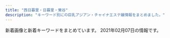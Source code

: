 ```yaml
---
title: "西日暮里・日暮里・鶯谷"
description: "キーワード別にの巨乳アジアン・チャイナエステ嬢情報をまとめました。"
---
```


新着画像と新着キーワードをまとめています。
2021年02月07日の情報です。

<DmmAffiliateIns />
<KeywordTable
  shops={
    [
    {
        "keywords": {},
        "img_links": [
            "http://www.relax-mirai.info/images/m02.jpg",
            "http://www.relax-mirai.info/images/m03.jpg",
            "http://www.relax-mirai.info/images/risa1.jpg",
            "http://www.relax-mirai.info/i/images/sayuri1.jpg",
            "http://www.relax-mirai.info/i/images/momo1.jpg",
            "http://www.relax-mirai.info/gals/kaka1.jpg",
            "http://www.relax-mirai.info/gals/aki1.jpg",
            "http://www.relax-mirai.info/images/qr.jpg",
            "http://www.relax-mirai.info/images/info01.jpg",
            "http://www.relax-mirai.info/gals/emi1.jpg",
            "http://www.relax-mirai.info/i/120/sayuri1.jpg",
            "http://www.relax-mirai.info/gals/risa1.jpg",
            "http://www.relax-mirai.info/images/momo1.jpg",
            "http://www.relax-mirai.info/images/info02.jpg",
            "http://www.relax-mirai.info/images/m04.jpg",
            "http://www.relax-mirai.info/images/sayuri1.jpg"
        ],
        "url": "http://www.relax-mirai.info/",
        "station": "\u65e5\u66ae\u91cc\u99c5\u6771\u53e3",
        "name": "\u672a\u6765"
    },
    {
        "img_links": [
            "http://www.en-nippori.net/image/therapist/03.jpg",
            "http://www.en-nippori.net/image/mainparts/images/navi01_02.jpg",
            "http://www.en-nippori.net/image/therapist/02.jpg",
            "http://www.en-nippori.net/image/therapist/04.jpg",
            "http://www.en-nippori.net/image/therapist/01.jpg",
            "http://www.en-nippori.net/image/therapist/06.jpg",
            "http://www.en-nippori.net/image/index/top.jpg",
            "http://www.en-nippori.net/image/mainparts/images/navi01_06.jpg",
            "http://www.en-nippori.net/image/mainparts/images/navi01_07.jpg",
            "http://www.en-nippori.net/image/mainparts/images/navi01_04.jpg",
            "http://www.en-nippori.net/image/mainparts/images/navi01_05.jpg",
            "http://www.en-nippori.net/image/mainparts/images/navi01_03.jpg",
            "http://www.en-nippori.net/image/mainparts/main.jpg"
        ],
        "keywords": {
            "C": 6
        },
        "url": "http://www.en-nippori.net/",
        "station": "JR\u65e5\u66ae\u91cc\u99c5\u6771\u53e3",
        "name": "\u7e01"
    },
    {
        "name": "\u685c\u306e\u5bb6",
        "url": "http://www.es-ms.work/",
        "img_links": [
            "http://www.es-ms.work/images/2.jpg",
            "http://www.es-ms.work/images/news.jpg",
            "http://www.es-ms.work/images/ac1.jpg",
            "http://www.es-ms.work/images/rec1.jpg",
            "http://www.es-ms.work/images/s1.png",
            "http://www.es-ms.work/staff/sayuri.jpg",
            "http://www.es-ms.work/images/rec2.jpg",
            "http://www.es-ms.work/images/staff_t.jpg",
            "http://www.es-ms.work/images/1.jpg",
            "http://www.es-ms.work/staff/rina.jpg",
            "http://www.es-ms.work/images/int2.jpg",
            "http://www.es-ms.work/img/sayuri1.jpg",
            "http://www.es-ms.work/img/kaya1.jpg",
            "http://www.es-ms.work/images/int1.jpg",
            "http://www.es-ms.work/images/head.jpg",
            "http://www.es-ms.work/staff/kaya.jpg",
            "http://www.es-ms.work/img/rina1.jpg",
            "http://www.es-ms.work/images/3.jpg",
            "http://www.es-ms.work/images/sys.jpg",
            "http://www.es-ms.work/images/interior_t.jpg",
            "http://www.es-ms.work/images/tg.jpg"
        ],
        "keywords": {},
        "station": "JR\u9daf\u8c37\u99c5\u5317\u53e3"
    },
    {
        "keywords": {
            "C": 21
        },
        "station": "JR\u9daf\u8c37\u99c5\u5317\u53e3",
        "img_links": [
            "http://es-rlx.com/pic/top3.jpg",
            "http://es-rlx.com/staff/anna/01mb.jpg",
            "http://es-rlx.com/i/files/homeimg.jpg",
            "http://es-rlx.com/staff/sakura/01mb.jpg",
            "http://es-rlx.com/staff/minami/01mb.jpg",
            "http://es-rlx.com/img/ttl_staff.png",
            "http://es-rlx.com/staff/anna/01.jpg",
            "http://es-rlx.com/img/youtube.jpg",
            "http://es-rlx.com/pic/top1.jpg",
            "http://es-rlx.com/pic/head.png",
            "http://es-rlx.com/staff/mai/01.jpg",
            "http://es-rlx.com/staff/sakura/01.jpg",
            "http://es-rlx.com/pic/top2.jpg",
            "http://es-rlx.com/img/ttl_rec.png",
            "http://es-rlx.com/img/access/road03.jpg",
            "http://es-rlx.com/img/access/roaddm.png",
            "http://es-rlx.com/staff/rumi/01.jpg",
            "http://es-rlx.com/staff/yuki/01mb.jpg",
            "http://es-rlx.com/img/ft_tel.png",
            "http://es-rlx.com/staff/yuki/01.jpg",
            "http://es-rlx.com/img/ttl_mobile.png",
            "http://es-rlx.com/staff/rumi/01mb.jpg",
            "http://es-rlx.com/staff/mai/01mb.jpg",
            "http://es-rlx.com/img/access/road04.jpg",
            "http://es-rlx.com/img/access/road02.jpg",
            "http://es-rlx.com/img/ttl_tnew.png",
            "http://es-rlx.com/staff/minami/01.jpg",
            "http://es-rlx.com/img/access/kanban.png",
            "http://es-rlx.com/img/access/road01.jpg"
        ],
        "url": "http://es-rlx.com/",
        "name": "\u5065\u7f8e\u5802"
    },
    {
        "url": "http://momo.tyo.cm/",
        "img_links": [
            "http://momo.tyo.cm/photos/sites/53/2020/08/2020083106342133.jpg",
            "http://momo.tyo.cm/images/border01.png",
            "http://momo.tyo.cm/images/border02.png",
            "http://momo.tyo.cm/images/tit03.png",
            "http://momo.tyo.cm/photos/sites/53/2020/12/202012011041246.jpg",
            "http://momo.tyo.cm/images/nav_link01.png",
            "http://momo.tyo.cm/photos/sites/53/2020/12/2020120110412383.jpg",
            "http://momo.tyo.cm/images/nav_link02.png",
            "http://momo.tyo.cm/images/nav_link06.png",
            "http://momo.tyo.cm/images/tit_staff.png",
            "http://momo.tyo.cm/images/top_slider01.jpg",
            "http://momo.tyo.cm/images/tit_com05.png",
            "http://momo.tyo.cm/images/tit_com04.png",
            "http://momo.tyo.cm/images/tit05.png",
            "http://momo.tyo.cm/images/tit_com.png",
            "http://momo.tyo.cm/images/tit01.png",
            "http://momo.tyo.cm/images/tit02.png",
            "http://momo.tyo.cm/images/pagetop.png",
            "http://momo.tyo.cm/images/tit_link01.png",
            "http://momo.tyo.cm/images/nav_link05.png",
            "http://momo.tyo.cm/photos/sites/53/2020/08/2020083106342164.jpg",
            "http://momo.tyo.cm/images/news.png",
            "http://momo.tyo.cm/images/tit_com02.png",
            "http://momo.tyo.cm/images/tit04.png",
            "http://momo.tyo.cm/images/tit_com03.png",
            "http://momo.tyo.cm/images/nav_link04.png",
            "http://momo.tyo.cm/images/bg_pick.png",
            "http://momo.tyo.cm/images/nav_link03.png",
            "http://momo.tyo.cm/images/tit_com01.png",
            "http://momo.tyo.cm/images/top_slider02.jpg"
        ],
        "name": "\u6843",
        "station": "JR\u65e5\u66ae\u91cc\u99c5\u5357\u53e3",
        "keywords": {
            "86": 15,
            "D": 20,
            "85": 5
        }
    },
    {
        "station": "\u753a\u5c4b\u99c51\u756a\u51fa\u53e3",
        "img_links": [
            "https://mominoki.tyo.ac/images/themes/pink/s_ranking.png",
            "https://mominoki.tyo.ac/images/room4.jpg",
            "https://mominoki.tyo.ac/images/themes/pink/r3.jpg",
            "https://mominoki.tyo.ac/photos/sites/41/2020/09/2020092810535583.jpg",
            "https://mominoki.tyo.ac/photos/sites/41/2020/09/2020092804344656.jpg",
            "https://mominoki.tyo.ac/images/themes/pink/s_link.png",
            "https://mominoki.tyo.ac/photos/sites/41/2020/09/2020092804344750.jpg",
            "https://mominoki.tyo.ac/images/themes/pink/s_newface.png",
            "https://mominoki.tyo.ac/images/themes/pink/s_news.png",
            "https://mominoki.tyo.ac/images/themes/pink/s_pickup.png",
            "https://mominoki.tyo.ac/photos/sites/41/2020/09/2020092801595154.jpg",
            "https://mominoki.tyo.ac/photos/sites/41/2020/11/2020111401222038.jpg",
            "https://mominoki.tyo.ac/images/themes/pink/s_staff.png",
            "https://mominoki.tyo.ac/images/themes/pink/mobile.jpg",
            "https://mominoki.tyo.ac/images/room2.jpg",
            "https://mominoki.tyo.ac/images/themes/pink/no1.png",
            "https://mominoki.tyo.ac/images/room1.jpg",
            "https://mominoki.tyo.ac/images/themes/pink/line.png",
            "https://mominoki.tyo.ac/photos/sites/41/2020/09/2020092804344859.jpg",
            "https://mominoki.tyo.ac/images/themes/pink/no2.png",
            "https://mominoki.tyo.ac/images/room3.jpg"
        ],
        "name": "\u3082\u307f\u306e\u6728",
        "url": "https://mominoki.tyo.ac/",
        "keywords": {
            "85": 12,
            "86": 4,
            "D": 20,
            "\u4e73": 2,
            "E": 4,
            "C": 14,
            "87": 8
        }
    },
    {
        "station": "JR\u897f\u65e5\u66ae\u91cc\u99c5",
        "keywords": {
            "87": 12,
            "83": 36,
            "C": 36,
            "E": 12,
            "86": 12,
            "D": 12
        },
        "url": "http://flowerscent.este.work/",
        "name": "\u3075\u308f\u3075\u308f",
        "img_links": [
            "http://flowerscent.este.work/2/uploadimg/1600260826.jpg",
            "http://flowerscent.este.work/head_1_4691_1553674270167089.png",
            "http://flowerscent.este.work/head_3_4691_1556258938113847.png",
            "http://flowerscent.este.work/head_2_4691_1553674270815382.png",
            "http://flowerscent.este.work/2/uploadimg/1599833697.jpg"
        ]
    },
    {
        "name": "\u30e8\u30f3\u30bc",
        "keywords": {},
        "img_links": [
            "http://yonze.m-relax.net/images/bar-midasi1.png",
            "http://yonze.m-relax.net/pic/pic3.jpg",
            "http://yonze.m-relax.net/images/pic-imihi2.jpg",
            "http://yonze.m-relax.net/images/cam.png",
            "http://yonze.m-relax.net/images/cam20201201.png",
            "http://yonze.m-relax.net/pic/pic2.jpg",
            "http://yonze.m-relax.net/images/bar-cam.png",
            "http://yonze.m-relax.net/images/bar-greeting.png",
            "http://yonze.m-relax.net/pic/pic1.jpg",
            "http://yonze.m-relax.net/images/b-tel3.png",
            "http://yonze.m-relax.net/images/bar-photo.png"
        ],
        "url": "http://yonze.m-relax.net/",
        "station": "JR\u65e5\u66ae\u91cc\u99c5\u6771\u53e3"
    },
    {
        "name": "\u706f\u308a\u5c4b",
        "url": "http://chou.ies.bz/",
        "keywords": {
            "D": 9,
            "87": 1,
            "C": 1,
            "86": 7,
            "E": 1,
            "85": 1,
            "84": 2
        },
        "img_links": [
            "http://chou.ies.bz/photos/sites/85/2019/07/2019070106320474.jpg",
            "http://chou.ies.bz/images/top.png",
            "http://chou.ies.bz/photos/sites/85/2020/12/2020121802483415.jpg",
            "http://chou.ies.bz/photos/sites/85/2020/12/2020120204150858.jpg",
            "http://chou.ies.bz/images/s3.png",
            "http://chou.ies.bz/images/mobile.png",
            "http://chou.ies.bz/photos/sites/85/2020/12/2020120204265615.jpg",
            "http://chou.ies.bz/photos/sites/85/2020/10/2020100610383828.jpg",
            "http://chou.ies.bz/photos/sites/85/2019/07/2019070106330942.jpg",
            "http://chou.ies.bz/photos/sites/85/2019/07/2019070106333414.jpg",
            "http://chou.ies.bz/images/n3.png",
            "http://chou.ies.bz/images/s_link.png",
            "http://chou.ies.bz/photos/sites/85/2019/07/2019070509385227.jpg",
            "http://chou.ies.bz/images/s_pick.png",
            "http://chou.ies.bz/images/n1.jpg",
            "http://chou.ies.bz/photos/sites/85/2019/12/2019120602315853.jpg",
            "http://chou.ies.bz/photos/sites/85/2020/10/2020100610370157.jpg",
            "http://chou.ies.bz/photos/sites/85/2019/06/2019062803491517.jpg",
            "http://chou.ies.bz/photos/sites/85/2019/07/2019070106340260.jpg",
            "http://chou.ies.bz/images/s1.png",
            "http://chou.ies.bz/images/s_staff.jpg",
            "http://chou.ies.bz/images/s_news.png"
        ],
        "station": "JR\u897f\u65e5\u66ae\u91cc\u99c5"
    },
    {
        "station": "JR\u65e5\u66ae\u91cc\u99c5\u5357\u53e3",
        "name": "\u306f\u305f\u3061",
        "url": "http://www.mac-riraku106.xyz/",
        "keywords": {
            "C": 20,
            "85": 15,
            "86": 18,
            "94": 3,
            "D": 46,
            "E": 7,
            "F": 3
        },
        "img_links": [
            "http://www.mac-riraku106.xyz/static/picture/michi02.png",
            "http://www.mac-riraku106.xyz/uploads/191008/1-19100Q5453V63.jpg",
            "http://www.mac-riraku106.xyz/uploads/190826/1-1ZR614462Qa.jpg",
            "http://www.mac-riraku106.xyz/uploads/190906/1-1ZZ612503C39.jpg",
            "http://www.mac-riraku106.xyz/uploads/200501/1-200501125300127.jpg",
            "http://www.mac-riraku106.xyz/uploads/191219/1-19121912423J29.jpg",
            "http://www.mac-riraku106.xyz/uploads/191128/1-19112Q3102OP.jpg",
            "http://www.mac-riraku106.xyz/uploads/191209/1-191209122ZY50.jpg",
            "http://www.mac-riraku106.xyz/uploads/200317/1-20031G44220J0.jpg",
            "http://www.mac-riraku106.xyz/uploads/200801/1-200P1110A4M2.jpg",
            "http://www.mac-riraku106.xyz/uploads/200325/1-2003251H312V4.jpg",
            "http://www.mac-riraku106.xyz/uploads/200608/1-20060Q02506204.jpg",
            "http://www.mac-riraku106.xyz/uploads/200801/1-200P1110412514.jpg",
            "http://www.mac-riraku106.xyz/uploads/200317/1-20031G4420c38.jpg",
            "http://www.mac-riraku106.xyz/uploads/190723/21-1.jpg",
            "http://www.mac-riraku106.xyz/uploads/190723/25-1.jpg",
            "http://www.mac-riraku106.xyz/uploads/191008/1-19100Q5451M20.jpg",
            "http://www.mac-riraku106.xyz/uploads/190723/1-2.jpg",
            "http://www.mac-riraku106.xyz/uploads/191106/1-191106092T0531.jpg",
            "http://www.mac-riraku106.xyz/static/picture/top-img01.png",
            "http://www.mac-riraku106.xyz/static/picture/2.jpg",
            "http://www.mac-riraku106.xyz/uploads/191106/1-191106092J62Y.jpg",
            "http://www.mac-riraku106.xyz/uploads/190723/1-1.jpg",
            "http://www.mac-riraku106.xyz/uploads/200310/1-200310130925920.jpg",
            "http://www.mac-riraku106.xyz/uploads/191106/1-191106092S0357.jpg",
            "http://www.mac-riraku106.xyz/uploads/191209/1-1912091229204E.jpg",
            "http://www.mac-riraku106.xyz/static/picture/top-img09.png",
            "http://www.mac-riraku106.xyz/uploads/190926/1-1Z926131R6102.jpg",
            "http://www.mac-riraku106.xyz/uploads/200501/1-200501125159161.jpg",
            "http://www.mac-riraku106.xyz/uploads/190723/23-1.jpg",
            "http://www.mac-riraku106.xyz/uploads/190906/1-1ZZ6125225A4.jpg",
            "http://www.mac-riraku106.xyz/static/picture/michi01.png",
            "http://www.mac-riraku106.xyz/static/picture/top-img02.png",
            "http://www.mac-riraku106.xyz/uploads/200818/1-200QQ55415J4.jpg",
            "http://www.mac-riraku106.xyz/uploads/200501/1-200501145002a7.jpg",
            "http://www.mac-riraku106.xyz/uploads/200818/1-200QQ5535E92.jpg",
            "http://www.mac-riraku106.xyz/uploads/200501/1-200501125251121.jpg",
            "http://www.mac-riraku106.xyz/uploads/190723/30-1.jpg",
            "http://www.mac-riraku106.xyz/uploads/190926/1-1Z926131T2408.jpg",
            "http://www.mac-riraku106.xyz/uploads/190723/33-1.jpg",
            "http://www.mac-riraku106.xyz/uploads/200310/1-20031013091I08.jpg",
            "http://www.mac-riraku106.xyz/static/picture/1.jpg",
            "http://www.mac-riraku106.xyz/uploads/200317/1-20031G44235R7.jpg",
            "http://www.mac-riraku106.xyz/uploads/190723/34-1.jpg",
            "http://www.mac-riraku106.xyz/uploads/190723/23-2.jpg",
            "http://www.mac-riraku106.xyz/static/picture/tel.png",
            "http://www.mac-riraku106.xyz/static/picture/top-img03.png",
            "http://www.mac-riraku106.xyz/uploads/200608/1-20060Q0251EY.jpg",
            "http://www.mac-riraku106.xyz/uploads/200501/1-200501145011C2.jpg",
            "http://www.mac-riraku106.xyz/uploads/191209/1-191209123459153.jpg",
            "http://www.mac-riraku106.xyz/uploads/200501/1-200501125150516.jpg",
            "http://www.mac-riraku106.xyz/uploads/191128/1-19112Q31009521.jpg",
            "http://www.mac-riraku106.xyz/uploads/190723/10-2.jpg",
            "http://www.mac-riraku106.xyz/uploads/200818/1-200QQ554231G.jpg",
            "http://www.mac-riraku106.xyz/uploads/190723/23-3.jpg",
            "http://www.mac-riraku106.xyz/uploads/200501/1-200501144951148.jpg",
            "http://www.mac-riraku106.xyz/uploads/200325/1-2003251H340B9.jpg",
            "http://www.mac-riraku106.xyz/uploads/190826/1-1ZR6144611E0.jpg",
            "http://www.mac-riraku106.xyz/uploads/200310/1-200310130Z0421.jpg",
            "http://www.mac-riraku106.xyz/uploads/191219/1-191219124141563.jpg",
            "http://www.mac-riraku106.xyz/static/picture/call.png",
            "http://www.mac-riraku106.xyz/uploads/190723/10-1.jpg",
            "http://www.mac-riraku106.xyz/uploads/200801/1-200P1110631926.jpg",
            "http://www.mac-riraku106.xyz/uploads/191128/1-19112Q3111UF.jpg"
        ]
    },
    {
        "img_links": [
            "http://lapis.tyo.cm/images/new.jpg",
            "http://lapis.tyo.cm/images/nbj3.jpg",
            "http://lapis.tyo.cm/images/s_blog.jpg",
            "http://lapis.tyo.cm/images/pick_bj3.jpg",
            "http://lapis.tyo.cm/images/s_staff.jpg",
            "http://lapis.tyo.cm/photos/sites/75/2021/01/2021010407562290.jpg",
            "http://lapis.tyo.cm/images/s_face.jpg",
            "http://lapis.tyo.cm/photos/sites/75/2021/01/2021010407562697.jpg",
            "http://lapis.tyo.cm/images/top.png",
            "http://lapis.tyo.cm/images/s_link.jpg",
            "http://lapis.tyo.cm/images/nbj1.jpg",
            "http://lapis.tyo.cm/images/mobile.jpg",
            "http://lapis.tyo.cm/images/pick_bj1.jpg",
            "http://lapis.tyo.cm/photos/sites/75/2021/01/2021010407562482.jpg",
            "http://lapis.tyo.cm/photos/sites/75/2021/01/2021010407562324.jpg",
            "http://lapis.tyo.cm/images/s_pick.jpg"
        ],
        "url": "http://lapis.tyo.cm/",
        "keywords": {
            "87": 4,
            "83": 4,
            "86": 8,
            "D": 16
        },
        "station": "JR\u9daf\u8c37\u99c5\u5317\u53e3",
        "name": "\u30e9\u30d4\u30b9"
    },
    {
        "url": "http://www.ai-lian.work/",
        "keywords": {},
        "img_links": [
            "http://www.ai-lian.work/images/2.jpg",
            "http://www.ai-lian.work/img/saya1.jpg",
            "http://www.ai-lian.work/img/aya1.jpg",
            "http://www.ai-lian.work/images/interior_t.jpg",
            "http://www.ai-lian.work/images/ta.jpg",
            "http://www.ai-lian.work/images/head.jpg",
            "http://www.ai-lian.work/images/tel.jpg",
            "http://www.ai-lian.work/images/line.png",
            "http://www.ai-lian.work/images/int2.jpg",
            "http://www.ai-lian.work/images/rec1.jpg",
            "http://www.ai-lian.work/img/yui1.jpg",
            "http://www.ai-lian.work/images/sys1.jpg",
            "http://www.ai-lian.work/images/int1.jpg",
            "http://www.ai-lian.work/images/3.jpg",
            "http://www.ai-lian.work/images/1.jpg",
            "http://www.ai-lian.work/images/news.jpg",
            "http://www.ai-lian.work/images/mobile.jpg",
            "http://www.ai-lian.work/images/staff_t.jpg"
        ],
        "station": "JR\u9daf\u8c37\u99c5\u5317\u53e3",
        "name": "\u5fc3\u7f8e"
    },
    {
        "url": "http://www.hohoemi.es-relax.info/",
        "keywords": {},
        "station": "JR\u897f\u65e5\u66ae\u91cc\u99c5",
        "name": "\u307b\u307b\u3048\u307f",
        "img_links": [
            "http://www.hohoemi.es-relax.info/images/img03.jpg",
            "http://www.hohoemi.es-relax.info/gals/nanami1.jpg",
            "http://www.hohoemi.es-relax.info/gals/karin1.jpg",
            "http://www.hohoemi.es-relax.info/images/img04.jpg",
            "http://www.hohoemi.es-relax.info/gals/rika1.jpg",
            "http://www.hohoemi.es-relax.info/images/r01.jpg",
            "http://www.hohoemi.es-relax.info/i/room/r01.jpg",
            "http://www.hohoemi.es-relax.info/i/room/r03.jpg",
            "http://www.hohoemi.es-relax.info/gals/yuyu1.jpg",
            "http://www.hohoemi.es-relax.info/i/room/r02.jpg",
            "http://www.hohoemi.es-relax.info/gals/nana1.jpg",
            "http://www.hohoemi.es-relax.info/gals/mimi1.jpg",
            "http://www.hohoemi.es-relax.info/i/room/r04.jpg",
            "http://www.hohoemi.es-relax.info/gals/egao1.jpg",
            "http://www.hohoemi.es-relax.info/images/nanami1.jpg",
            "http://www.hohoemi.es-relax.info/gals/monika1.jpg",
            "http://www.hohoemi.es-relax.info/gals/mirai1.jpg",
            "http://www.hohoemi.es-relax.info/gals/yuri1.jpg",
            "http://www.hohoemi.es-relax.info/images/newsbar.jpg",
            "http://www.hohoemi.es-relax.info/images/img02.jpg",
            "http://www.hohoemi.es-relax.info/images/r03.jpg",
            "http://www.hohoemi.es-relax.info/images/r04.jpg",
            "http://www.hohoemi.es-relax.info/images/r05.jpg",
            "http://www.hohoemi.es-relax.info/images/162-1.jpg",
            "http://www.hohoemi.es-relax.info/images/r02.jpg"
        ]
    },
    {
        "station": "JR\u897f\u65e5\u66ae\u91cc\u99c5",
        "img_links": [
            "http://onkyoukou.tyo.cm/images/s_face.jpg",
            "http://onkyoukou.tyo.cm/images/acc1.jpg",
            "http://onkyoukou.tyo.cm/images/n3.jpg",
            "http://onkyoukou.tyo.cm/images/nbj3.jpg",
            "http://onkyoukou.tyo.cm/photos/sites/88/2017/03/staff2.jpg",
            "http://onkyoukou.tyo.cm/images/top.png",
            "http://onkyoukou.tyo.cm/photos/sites/88/2020/03/2020030111163079.jpg",
            "http://onkyoukou.tyo.cm/images/nbj1.jpg",
            "http://onkyoukou.tyo.cm/images/s_pick.jpg",
            "http://onkyoukou.tyo.cm/images/face_bj.jpg",
            "http://onkyoukou.tyo.cm/photos/sites/88/2017/03/staff1.jpg",
            "http://onkyoukou.tyo.cm/images/s_staff1.jpg",
            "http://onkyoukou.tyo.cm/images/s_news.jpg",
            "http://onkyoukou.tyo.cm/images/line.jpg",
            "http://onkyoukou.tyo.cm/images/face_bj3.jpg",
            "http://onkyoukou.tyo.cm/images/acc3.jpg",
            "http://onkyoukou.tyo.cm/images/n1.jpg",
            "http://onkyoukou.tyo.cm/images/s_staff.jpg",
            "http://onkyoukou.tyo.cm/images/s_mobile.jpg",
            "http://onkyoukou.tyo.cm/photos/sites/88/2017/03/staff4.jpg",
            "http://onkyoukou.tyo.cm/images/s_link.jpg",
            "http://onkyoukou.tyo.cm/images/mobile.jpg",
            "http://onkyoukou.tyo.cm/images/acc2.jpg"
        ],
        "url": "http://onkyoukou.tyo.cm/",
        "keywords": {
            "86": 3,
            "C": 13,
            "87": 3,
            "88": 6
        },
        "name": "\u6e29\u99a8\u6e2f-\u304a\u3093\u304d\u3087\u3046\u3053\u3046-"
    },
    {
        "station": "JR\u65e5\u66ae\u91cc\u99c5\u5357\u53e3",
        "keywords": {
            "\u30bb\u30af\u30b7\u30fc": 29,
            "\u30c0\u30a4\u30ca\u30de\u30a4\u30c8": 1,
            "E": 2,
            "G": 2
        },
        "img_links": [
            "https://www.sofia-est.com/img/what/coupon202009.png",
            "https://www.sofia-est.com/img/material/top_pickup.png",
            "https://www.sofia-est.com/img/girl/thumb/s92_2.jpg",
            "https://www.sofia-est.com/img/material/page5_subt2.png",
            "https://www.sofia-est.com/img/material/photo3.jpg",
            "https://www.sofia-est.com/img/material/mob_m3_rev1.jpg",
            "https://www.sofia-est.com/img/girl/list/s97_list.jpg",
            "https://www.sofia-est.com/img/girl/mobilepickup/mobilepickup20200302124127.jpg",
            "https://www.sofia-est.com/img/material/mobileqr.png",
            "https://www.sofia-est.com/img/girl/thumb/s81_1.jpg",
            "https://www.sofia-est.com/img/girl/thumb/s89_2.jpg",
            "https://www.sofia-est.com/img/girl/thumb/s99_1.jpg",
            "https://www.sofia-est.com/img/material/page3_subt1.png",
            "https://www.sofia-est.com/img/material/mob_m1_rev1.jpg",
            "https://www.sofia-est.com/img/material/gm5_rollout.png",
            "https://www.sofia-est.com/img/material/photo5.jpg",
            "https://www.sofia-est.com/img/girl/list/s55_list.jpg",
            "https://www.sofia-est.com/img/material/mob_m2_rev1.jpg",
            "https://www.sofia-est.com/img/material/top_camp.png",
            "https://www.sofia-est.com/img/girl/thumb/s111_2.jpg",
            "https://www.sofia-est.com/img/girl/list/s111_list.jpg",
            "https://www.sofia-est.com/img/material/page3_1_subt2.png",
            "https://www.sofia-est.com/img/girl/pickup/pickup20190509222453.jpg",
            "https://www.sofia-est.com/img/material/phototxt.jpg",
            "https://www.sofia-est.com/img/girl/thumb/s84_2.jpg",
            "https://www.sofia-est.com/img/girl/list/s56_list.jpg",
            "https://www.sofia-est.com/img/girl/main/s57_1.jpg",
            "https://www.sofia-est.com/img/girl/main/s85_1.jpg",
            "https://www.sofia-est.com/img/girl/thumb/s57_1.jpg",
            "https://www.sofia-est.com/img/material/gm3_rollout.png",
            "https://www.sofia-est.com/img/material/course_tanta1.png",
            "https://www.sofia-est.com/img/girl/main/s111_1.jpg",
            "https://www.sofia-est.com/img/material/hosi5.png",
            "https://www.sofia-est.com/img/material/photo8.jpg",
            "https://www.sofia-est.com/img/girl/list/s89_list.jpg",
            "https://www.sofia-est.com/img/material/photo2.jpg",
            "https://www.sofia-est.com/img/material/gm1_rollout.png",
            "https://www.sofia-est.com/img/material/top_movie.png",
            "https://www.sofia-est.com/img/material/yakusoku.png",
            "https://www.sofia-est.com/img/material/movieicon.png",
            "https://www.sofia-est.com/img/material/top_twitter.png",
            "https://www.sofia-est.com/img/girl/thumb/s94_2.jpg",
            "https://www.sofia-est.com/img/girl/list/s84_list.jpg",
            "https://www.sofia-est.com/img/girl/thumb/s81_3.jpg",
            "https://www.sofia-est.com/img/girl/pickup/pickup20191220093623.jpg",
            "https://www.sofia-est.com/img/girl/list/s94_list.jpg",
            "https://www.sofia-est.com/img/girl/pickup/pickup20200111122329.jpg",
            "https://www.sofia-est.com/img/material/page6_subt3.png",
            "https://www.sofia-est.com/img/girl/main/s97_1.jpg",
            "https://www.sofia-est.com/img/material/page3_1_subt1.png",
            "https://www.sofia-est.com/img/material/page6_subt1.png",
            "https://www.sofia-est.com/img/girl/thumb/s57_2.jpg",
            "https://www.sofia-est.com/img/girl/list/s92_list.jpg",
            "https://www.sofia-est.com/img/girl/thumb/s85_1.jpg",
            "https://www.sofia-est.com/img/girl/list/s99_list.jpg",
            "https://www.sofia-est.com/img/girl/thumb/s81_2.jpg",
            "https://www.sofia-est.com/img/material/top_about.png",
            "https://www.sofia-est.com/img/material/photo7.jpg",
            "https://www.sofia-est.com/img/material/iph.png",
            "https://www.sofia-est.com/img/material/page4_subt1.png",
            "https://www.sofia-est.com/img/girl/thumb/s56_1.jpg",
            "https://www.sofia-est.com/img/material/mob_m5.jpg",
            "https://www.sofia-est.com/img/girl/thumb/s97_2.jpg",
            "https://www.sofia-est.com/img/girl/pickup/pickup20180411052859.jpg",
            "https://www.sofia-est.com/img/girl/thumb/s92_1.jpg",
            "https://www.sofia-est.com/img/material/top_news.png",
            "https://www.sofia-est.com/img/material/movie20141210.jpg",
            "https://www.sofia-est.com/img/material/courseoption_rev1.png",
            "https://www.sofia-est.com/img/girl/thumb/s81_4.jpg",
            "https://www.sofia-est.com/img/girl/thumb/s55_1.jpg",
            "https://www.sofia-est.com/img/girl/thumb/s97_1.jpg",
            "https://www.sofia-est.com/img/material/pagetop_rollout.png",
            "https://www.sofia-est.com/img/girl/thumb/s81_5.jpg",
            "https://www.sofia-est.com/img/girl/thumb/s85_2.jpg",
            "https://www.sofia-est.com/img/material/page8_subt1.png",
            "https://www.sofia-est.com/img/material/page4_subt2.png",
            "https://www.sofia-est.com/img/material/page2_subt1.png",
            "https://www.sofia-est.com/img/top/topslide20150918.jpg",
            "https://www.sofia-est.com/img/material/movie_left_yaji.png",
            "https://www.sofia-est.com/img/material/top_kodawari.png",
            "https://www.sofia-est.com/img/girl/list/s100_list.jpg",
            "https://www.sofia-est.com/img/material/noimg_b.jpg",
            "https://www.sofia-est.com/img/girl/main/s81_1.jpg",
            "https://www.sofia-est.com/img/girl/thumb/s100_2.jpg",
            "https://www.sofia-est.com/img/material/gm2_rollout.png",
            "https://www.sofia-est.com/img/material/page6_subt2.png",
            "https://www.sofia-est.com/img/material/top_kodawariimg1.jpg",
            "https://www.sofia-est.com/img/material/top_infomation.png",
            "https://www.sofia-est.com/img/material/sd_rt_btn.png",
            "https://www.sofia-est.com/img/material/top_newface.png",
            "https://www.sofia-est.com/img/material/movie_right_yaji.png",
            "https://www.sofia-est.com/img/material/photo4.jpg",
            "https://www.sofia-est.com/img/material/coursepoint_rev2.png",
            "https://www.sofia-est.com/img/girl/thumb/s57_4.jpg",
            "https://www.sofia-est.com/img/material/page7_subt1.png",
            "https://www.sofia-est.com/img/material/mob_youtube.png",
            "https://www.sofia-est.com/img/girl/list/s81_list.jpg",
            "https://www.sofia-est.com/img/banner/koko_120x60.png",
            "https://www.sofia-est.com/img/girl/main/s92_1.jpg",
            "https://www.sofia-est.com/img/girl/main/s100_1.jpg",
            "https://www.sofia-est.com/img/girl/pickup/pickup20191220093702.jpg",
            "https://www.sofia-est.com/img/girl/thumb/s89_1.jpg",
            "https://www.sofia-est.com/img/top/topslide20141211.jpg",
            "https://www.sofia-est.com/img/girl/list/s57_list.jpg",
            "https://www.sofia-est.com/img/material/photobig.jpg",
            "https://www.sofia-est.com/img/material/photo1.jpg",
            "https://www.sofia-est.com/img/material/doublecourse_rev1.png",
            "https://www.sofia-est.com/img/girl/main/s99_1.jpg",
            "https://www.sofia-est.com/img/girl/list/s85_list.jpg",
            "https://www.sofia-est.com/img/girl/thumb/s99_2.jpg",
            "https://www.sofia-est.com/img/material/noimg_m.jpg",
            "https://www.sofia-est.com/img/girl/thumb/s57_3.jpg",
            "https://www.sofia-est.com/img/material/mob_m4.jpg",
            "https://www.sofia-est.com/img/girl/thumb/s100_1.jpg",
            "https://www.sofia-est.com/img/girl/thumb/s85_3.jpg",
            "https://www.sofia-est.com/img/material/page8_subt2.png",
            "https://www.sofia-est.com/img/material/noimg_thumb.jpg",
            "https://www.sofia-est.com/img/girl/thumb/s84_1.jpg",
            "https://www.sofia-est.com/img/material/gm6_rollout.png",
            "https://www.sofia-est.com/img/material/course_tanta2.png",
            "https://www.sofia-est.com/img/girl/main/s94_1.jpg",
            "https://www.sofia-est.com/img/girl/main/s89_1.jpg",
            "https://www.sofia-est.com/img/girl/thumb/s94_1.jpg",
            "https://www.sofia-est.com/img/material/photo6.jpg",
            "https://www.sofia-est.com/img/material/page5_subt1.png",
            "https://www.sofia-est.com/img/girl/main/s84_1.jpg",
            "https://www.sofia-est.com/img/top/topslide20141210.jpg",
            "https://www.sofia-est.com/img/material/gm4_rollout.png",
            "https://www.sofia-est.com/img/girl/thumb/s111_1.jpg"
        ],
        "url": "https://www.sofia-est.com/",
        "name": "\u30bd\u30d5\u30a3\u30a2"
    },
    {
        "station": "JR\u65e5\u66ae\u91cc\u99c5\u6771\u53e3",
        "keywords": {},
        "name": "\u307f\u306a\u307f",
        "img_links": [
            "http://www.es-minami.com/gals/rika1.jpg",
            "http://es-minami.com/gals/sayuri1.jpg",
            "http://www.es-minami.com/gals/riri1.jpg",
            "http://www.es-minami.com/img/nana1.jpg",
            "http://es-minami.com/gals/yuki1.jpg",
            "http://es-minami.com/img/sayuri1.jpg",
            "http://es-minami.com/images/staff-bar.png",
            "http://es-minami.com/images/mobole.png",
            "http://es-minami.com/gals/nana1.jpg",
            "http://www.es-minami.com/gals/nana1.jpg",
            "http://www.es-minami.com/gals/sakura1.jpg",
            "http://www.es-minami.com/img/sayuri1.jpg",
            "http://es-minami.com/images/nana1.jpg",
            "http://es-minami.com/images/rika1.jpg",
            "http://www.es-minami.com/images/nana1.jpg",
            "http://www.es-minami.com/images/yuki1.jpg",
            "http://es-minami.com/images/yuki1.jpg",
            "http://www.es-minami.com/img/mika1.jpg",
            "http://es-minami.com/images/riri1.jpg",
            "http://es-minami.com/images/sayuri2.jpg",
            "http://es-minami.com/gals/rika1.jpg",
            "http://www.es-minami.com/gals/sayuri2.jpg",
            "http://es-minami.com/img/mika2.jpg",
            "http://es-minami.com/img/riri1.jpg",
            "http://www.es-minami.com/images/mika1.jpg",
            "http://www.es-minami.com/img/mika2.jpg",
            "http://www.es-minami.com/images/riri1.jpg",
            "http://www.es-minami.com/images/mobole.png",
            "http://www.es-minami.com/images/sayuri1.jpg",
            "http://es-minami.com/images/news.png",
            "http://www.es-minami.com/gals/sayuri1.jpg",
            "http://es-minami.com/images/pick_staff6.jpg",
            "http://www.es-minami.com/img/yuki1.jpg",
            "http://es-minami.com/gals/mika2.jpg",
            "http://www.es-minami.com/img/sayuri2.jpg",
            "http://es-minami.com/gals/mika1.jpg",
            "http://es-minami.com/img/mika1.jpg",
            "http://es-minami.com/images/mika2.jpg",
            "http://es-minami.com/img/sayuri2.jpg",
            "http://www.es-minami.com/images/rika1.jpg",
            "http://www.es-minami.com/gals/mika1.jpg",
            "http://www.es-minami.com/images/mika2.jpg",
            "http://es-minami.com/gals/sakura1.jpg",
            "http://www.es-minami.com/images/pick_staff6.jpg",
            "http://www.es-minami.com/img/riri1.jpg",
            "http://www.es-minami.com/images/news.png",
            "http://es-minami.com/gals/sayuri2.jpg",
            "http://www.es-minami.com/gals/mika2.jpg",
            "http://www.es-minami.com/images/staff-bar.png",
            "http://www.es-minami.com/images/sayuri2.jpg",
            "http://es-minami.com/images/mika1.jpg",
            "http://es-minami.com/img/nana1.jpg",
            "http://es-minami.com/gals/riri1.jpg",
            "http://www.es-minami.com/gals/yuki1.jpg",
            "http://es-minami.com/img/yuki1.jpg",
            "http://es-minami.com/images/sayuri1.jpg"
        ],
        "url": "http://es-minami.com/"
    }
]
}
/>
<DmmAffiliateScript />

